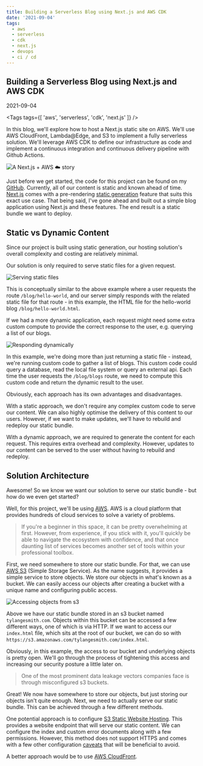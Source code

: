 ```yaml
---
title: Building a Serverless Blog using Next.js and AWS CDK
date: '2021-09-04'
tags:
  - aws
  - serverless
  - cdk
  - next.js
  - devops
  - ci / cd
---
```


<Section>

# Building a Serverless Blog using Next.js and AWS CDK

<time>2021-09-04</time>

<Tags tags={[
  'aws',
  'serverless',
  'cdk',
  'next.js'
]} />

In this blog, we'll explore how to host a Next.js static site on AWS. We'll use AWS CloudFront, Lambda@Edge, and S3 to implement a fully serverless solution. We'll leverage AWS CDK to define our infrastructure as code and implement a continuous integration and continuous delivery pipeline with Github Actions.

<Image
  highQualitySource="buildingAServerlessBlogUsingNextjsAndAwsCdk/headerHighQuality.jpg"
  lowQualitySource="buildingAServerlessBlogUsingNextjsAndAwsCdk/headerLowQuality.jpg"
  alt="A Next.js + AWS ☁️ story"
/>

Just before we get started, the code for this project can be found on my [GitHub](https://github.com/tylangesmith-organisation/tylangesmith). Currently, all of our content is static and known ahead of time. [Next.js](https://nextjs.org/) comes with a pre-rendering [static generation](https://nextjs.org/docs/basic-features/pages#static-generation-recommended) feature that suits this exact use case. That being said, I've gone ahead and built out a simple blog application using Next.js and these features. The end result is a static bundle we want to deploy.

</Section>


<Section>

## Static vs Dynamic Content

Since our project is built using static generation, our hosting solution's overall complexity and costing are relatively minimal.

Our solution is only required to serve static files for a given request.

<Image
  highQualitySource="buildingAServerlessBlogUsingNextjsAndAwsCdk/serveStaticSiteHighQuality.png"
  alt="Serving static files"
  label="Serving static files"
/>

This is conceptually similar to the above example where a user requests the route `/blog/hello-world`, and our server simply responds with the related static file for that route - in this example, the HTML file for the hello-world blog `/blog/hello-world.html`.

If we had a more dynamic application, each request might need some extra custom compute to provide the correct response to the user, e.g. querying a list of our blogs.

<Image
  highQualitySource="buildingAServerlessBlogUsingNextjsAndAwsCdk/dynamicApplicationHighQuality.png"
  alt="Responding dynamically"
  label="Responding dynamically"
/>

In this example, we're doing more than just returning a static file - instead, we're running custom code to gather a list of blogs. This custom code could query a database, read the local file system or query an external api. Each time the user requests the `/blog/blogs` route, we need to compute this custom code and return the dynamic result to the user.

Obviously, each approach has its own advantages and disadvantages. 

With a static approach, we don't require any complex custom code to serve our content. We can also highly optimise the delivery of this content to our users. However, if we want to make updates, we'll have to rebuild and redeploy our static bundle.

With a dynamic approach, we are required to generate the content for each request. This requires extra overhead and complexity. However, updates to our content can be served to the user without having to rebuild and redeploy.

</Section>

<Section>

## Solution Architecture

Awesome! So we know we want our solution to serve our static bundle - but how do we even get started?

Well, for this project, we'll be using [AWS](https://aws.amazon.com/). AWS is a cloud platform that provides hundreds of cloud services to solve a variety of problems.

> If you're a beginner in this space, it can be pretty overwhelming at first. However, from experience, if you stick with it, you'll quickly be able to navigate the ecosystem with confidence, and that once daunting list of services becomes another set of tools within your professional toolbox.

First, we need somewhere to store our static bundle. For that, we can use [AWS S3](https://aws.amazon.com/s3/) (Simple Storage Service). As the name suggests, it provides a simple service to store objects. We store our objects in what's known as a bucket. We can easily access our objects after creating a bucket with a unique name and configuring public access.

<Image
  highQualitySource="buildingAServerlessBlogUsingNextjsAndAwsCdk/storeStaticBundleInS3.png"
  alt="Accessing objects from s3"
  label="Accessing objects from s3"
/>

Above we have our static bundle stored in an s3 bucket named `tylangesmith.com`. Objects within this bucket can be accessed a few different ways, one of which is via HTTP. If we want to access our `index.html` file, which sits at the root of our bucket, we can do so with `https://s3.amazonaws.com/tylangesmith.com/index.html`.

Obviously, in this example, the access to our bucket and underlying objects is pretty open. We'll go through the process of tightening this access and increasing our security posture a little later on.

> One of the most prominent data leakage vectors companies face is through misconfigured s3 buckets.

Great! We now have somewhere to store our objects, but just storing our objects isn't quite enough. Next, we need to actually serve our static bundle. This can be achieved through a few different methods. 

One potential approach is to configure [S3 Static Website Hosting](https://docs.aws.amazon.com/AmazonS3/latest/userguide/WebsiteHosting.html). This provides a website endpoint that will serve our static content. We can configure the index and custom error documents along with a few permissions. However, this method does not support HTTPS and comes with a few other configuration [caveats](https://docs.aws.amazon.com/AmazonS3/latest/userguide/WebsiteEndpoints.html#WebsiteRestEndpointDiff) that will be beneficial to avoid.

A better approach would be to use [AWS CloudFront](https://aws.amazon.com/cloudfront/).


</Section>